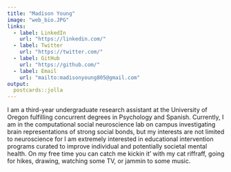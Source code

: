 ```yaml
---
title: "Madison Young"
image: "web_bio.JPG"
links:
  - label: LinkedIn
    url: "https://linkedin.com/"
  - label: Twitter
    url: "https://twitter.com/"
  - label: GitHub
    url: "https://github.com/"
  - label: Email
    url: "mailto:madisonyoung805@gmail.com"
output:
  postcards::jolla
---
```

 
I am a third-year undergraduate research assistant at the University of Oregon fulfilling concurrent degrees in Psychology and Spanish. Currently, I am in the computational social neuroscience lab on campus investigating brain representations of strong social bonds, but my interests are not limited to neuroscience for I am extremely interested in educational intervention programs curated to improve individual and potentially societal mental health. On my free time you can catch me kickin it' with my cat riffraff, going for hikes, drawing, watching some TV, or jammin to some music.

